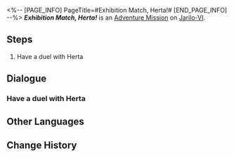 <%-- [PAGE_INFO]
PageTitle=#Exhibition Match, Herta!#
[END_PAGE_INFO] --%>
{{Stub|Dialogue.}}
{{Mission Infobox
|id            = 8014143
|title         = 
|image         = <!--Mission Exhibition Match, Herta!.png-->
|type          = Adventure
|event_name    = 
|chapter       = 
|requirements  = {{subst:void|<!--Unknown: {"Type":"Manual"}-->}}
|summary       = <!--official mission summary from Fate's Atlas-->
|characters    = Trailblazer
|startLocation = [[Jarilo-VI]] - [[Old Weapon Testing Ground]]
|world         = Jarilo-VI
|area          = Old Weapon Testing Ground
|prev          = 
|next          = 
|rewards       = 
}}
'''''Exhibition Match, Herta!''''' is an [[Adventure Mission]] on [[Jarilo-VI]].

==Steps==
# Have a duel with Herta

<!--
==Gameplay Notes==

--><!--
==Trial Character==

-->
==Dialogue==
{{Stub Dialogue}}

===Have a duel with Herta===
{{Mission Description|type=adventure|location=Old Weapon Testing Ground|The core gameplay loop behind Aetherium Wars is "dueling." Challenge different players and show your true strength!}}
{{Dialogue Start}}
:{{tx}}
{{Dialogue End}}

==Other Languages==
{{Other Languages
|en   = Exhibition Match, Herta!
|zhs  = 表演赛！黑塔
|zht  = 表演賽！黑塔
|ja   = エキシビションマッチ！ヘルタ
|ko   = 시범 경기! 헤르타
|es   = Encuentro de exhibición: Herta
|fr   = Rencontre amicale&nbsp;: Herta&nbsp;!
|ru   = Показательный матч! Герта!
|th   = แมตช์กระชับมิตร! Herta
|vi   = Giải Biểu Diễn! Herta
|de   = Schaukampf, Herta!
|id   = Pertandingan Ekshibisi, Herta!
|pt   = Batalha de Exibição, Herta!
}}

==Change History==
{{Change History|1.4}}
